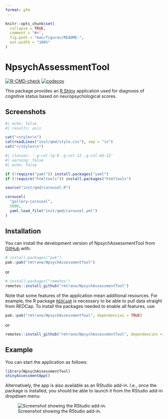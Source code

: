 ```yaml
---
format: gfm
---
```


<!-- README.md is generated from README.Rmd. Please edit that file -->

```r
knitr::opts_chunk$set(
  collapse = TRUE,
  comment = "#>",
  fig.path = "man/figures/README-",
  out.width = "100%"
)
```

# NpsychAssessmentTool

<!-- badges: start -->
[![R-CMD-check](https://github.com/rmtrane/NpsychAssessmentTool/actions/workflows/R-CMD-check.yaml/badge.svg)](https://github.com/rmtrane/NpsychAssessmentTool/actions/workflows/R-CMD-check.yaml)
[![codecov](https://codecov.io/gh/rmtrane/NpsychAssessmentTool/graph/badge.svg?token=FRFC07GNEW)](https://codecov.io/gh/rmtrane/NpsychAssessmentTool)
<!-- badges: end -->

This package provides an [R Shiny](https://shiny.posit.co) application used for diagnosis of cognitive status based on neuropsychological scores. 

## Screenshots

```r
#| echo: false
#| results: asis

cat("<style>\n")
cat(readLines("inst/qmd/style.css"), sep = "\n")
cat("</style>\n")
```

```r
#| classes: '.g-col-lg-6 .g-col-12 .g-col-md-12'
#| warning: false
#| echo: false

if (!require("yaml")) install.packages("yaml")
if (!require("htmltools")) install.packages("htmltools")

source("inst/qmd/carousel.R")

carousel(
  "gallery-carousel",
  5000,
  yaml.load_file("inst/qmd/carousel.yml")
)
```

## Installation

You can install the development version of NpsychAssessmentTool from [GitHub](https://github.com/) with:

``` r
# install.packages("pak")
pak::pak("rmtrane/NpsychAssessmentTool")
```
or 
``` r
# install.packages("remotes")
remotes::install_github("rmtrane/NpsychAssessmentTool")
```

Note that some features of the application mean additional resources. For example, the R package [`REDCapR`](https://ouhscbbmc.github.io/REDCapR/) is necessary to be able to pull data straight from REDCap. To install the packages needed to enable all features, use
``` r
pak::pak("rmtrane/NpsychAssessmentTool", dependencies = TRUE)
```
or
``` r
remotes::install_github("rmtrane/NpsychAssessmentTool", dependencies = TRUE)
```

## Example

You can start the application as follows:

``` r
library(NpsychAssessmentTool)
shinyAssessmentApp()
```

Alternatively, the app is also available as an RStudio add-in. I.e., once the package is installed, you should be able to launch it from the RStudio add-in dropdown menu:

![Screenshot showing the RStudio add-in.](man/figures/rstudio-addin.png)